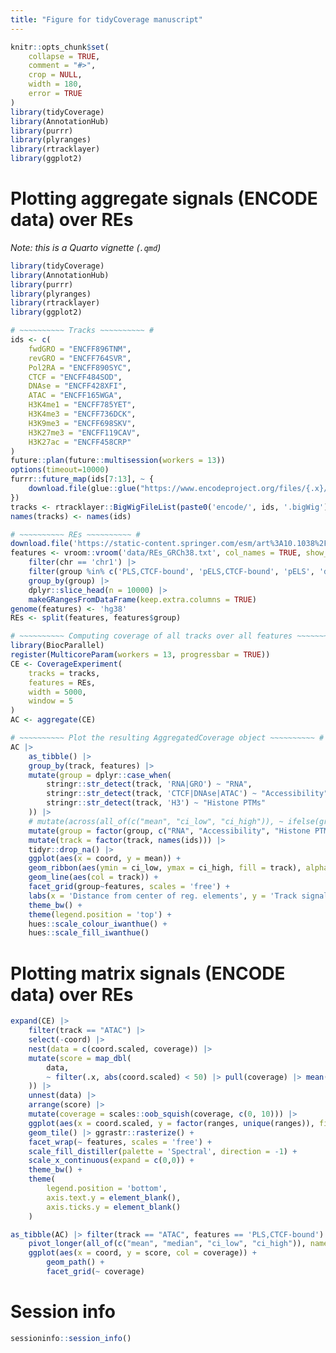 ```yaml
---
title: "Figure for tidyCoverage manuscript"
---
```


```r
knitr::opts_chunk$set(
    collapse = TRUE,
    comment = "#>",
    crop = NULL, 
    width = 180, 
    error = TRUE
)
library(tidyCoverage)
library(AnnotationHub)
library(purrr)
library(plyranges)
library(rtracklayer)
library(ggplot2) 
```

# Plotting aggregate signals (ENCODE data) over REs

_Note: this is a Quarto vignette (`.qmd`)_

```r
library(tidyCoverage)
library(AnnotationHub)
library(purrr)
library(plyranges)
library(rtracklayer)
library(ggplot2) 

# ~~~~~~~~~~ Tracks ~~~~~~~~~~ #
ids <- c(
    fwdGRO = "ENCFF896TNM", 
    revGRO = "ENCFF764SVR", 
    Pol2RA = "ENCFF890SYC", 
    CTCF = "ENCFF484SOD", 
    DNAse = "ENCFF428XFI", 
    ATAC = "ENCFF165WGA", 
    H3K4me1 = "ENCFF785YET", 
    H3K4me3 = "ENCFF736DCK", 
    H3K9me3 = "ENCFF698SKV", 
    H3K27me3 = "ENCFF119CAV", 
    H3K27ac = "ENCFF458CRP"  
)
future::plan(future::multisession(workers = 13))
options(timeout=10000)
furrr::future_map(ids[7:13], ~ {
    download.file(glue::glue("https://www.encodeproject.org/files/{.x}/@@download/{.x}.bigWig"), glue::glue("encode/{.x}.bigWig"))
})
tracks <- rtracklayer::BigWigFileList(paste0('encode/', ids, '.bigWig'))
names(tracks) <- names(ids)

# ~~~~~~~~~~ REs ~~~~~~~~~~ #
download.file('https://static-content.springer.com/esm/art%3A10.1038%2Fs41586-020-2493-4/MediaObjects/41586_2020_2493_MOESM12_ESM.txt', 'data/REs_GRCh38.txt')
features <- vroom::vroom('data/REs_GRCh38.txt', col_names = TRUE, show_col_types = FALSE) |> 
    filter(chr == 'chr1') |> 
    filter(group %in% c('PLS,CTCF-bound', 'pELS,CTCF-bound', 'pELS', 'dELS,CTCF-bound', 'dELS')) |>
    group_by(group) |> 
    dplyr::slice_head(n = 10000) |> 
    makeGRangesFromDataFrame(keep.extra.columns = TRUE)
genome(features) <- 'hg38'
REs <- split(features, features$group)

# ~~~~~~~~~~ Computing coverage of all tracks over all features ~~~~~~~~~~ #
library(BiocParallel)
register(MulticoreParam(workers = 13, progressbar = TRUE))
CE <- CoverageExperiment(
    tracks = tracks, 
    features = REs, 
    width = 5000, 
    window = 5
) 
AC <- aggregate(CE)

# ~~~~~~~~~~ Plot the resulting AggregatedCoverage object ~~~~~~~~~~ #
AC |> 
    as_tibble() |> 
    group_by(track, features) |> 
    mutate(group = dplyr::case_when(
        stringr::str_detect(track, 'RNA|GRO') ~ "RNA", 
        stringr::str_detect(track, 'CTCF|DNAse|ATAC') ~ "Accessibility", 
        stringr::str_detect(track, 'H3') ~ "Histone PTMs"
    )) |> 
    # mutate(across(all_of(c("mean", "ci_low", "ci_high")), ~ ifelse(group == 'RNA', scale(.x), .x))) |> 
    mutate(group = factor(group, c("RNA", "Accessibility", "Histone PTMs"))) |> 
    mutate(track = factor(track, names(ids))) |> 
    tidyr::drop_na() |> 
    ggplot(aes(x = coord, y = mean)) + 
    geom_ribbon(aes(ymin = ci_low, ymax = ci_high, fill = track), alpha = 0.2) + 
    geom_line(aes(col = track)) + 
    facet_grid(group~features, scales = 'free') + 
    labs(x = 'Distance from center of reg. elements', y = 'Track signal') + 
    theme_bw() + 
    theme(legend.position = 'top') + 
    hues::scale_colour_iwanthue() + 
    hues::scale_fill_iwanthue() 
```

# Plotting matrix signals (ENCODE data) over REs

```r
expand(CE) |> 
    filter(track == "ATAC") |> 
    select(-coord) |> 
    nest(data = c(coord.scaled, coverage)) |> 
    mutate(score = map_dbl(
        data, 
        ~ filter(.x, abs(coord.scaled) < 50) |> pull(coverage) |> mean(na.rm = TRUE)
    )) |> 
    unnest(data) |>
    arrange(score) |> 
    mutate(coverage = scales::oob_squish(coverage, c(0, 10))) |> 
    ggplot(aes(x = coord.scaled, y = factor(ranges, unique(ranges)), fill = coverage)) + 
    geom_tile() |> ggrastr::rasterize() + 
    facet_wrap(~ features, scales = 'free') + 
    scale_fill_distiller(palette = 'Spectral', direction = -1) + 
    scale_x_continuous(expand = c(0,0)) + 
    theme_bw() + 
    theme(
        legend.position = 'bottom', 
        axis.text.y = element_blank(), 
        axis.ticks.y = element_blank()  
    )

as_tibble(AC) |> filter(track == "ATAC", features == 'PLS,CTCF-bound') |> 
    pivot_longer(all_of(c("mean", "median", "ci_low", "ci_high")), names_to = 'coverage', values_to = 'score') |> 
    ggplot(aes(x = coord, y = score, col = coverage)) + 
        geom_path() +
        facet_grid(~ coverage)
```

# Session info 

```r
sessioninfo::session_info()
```
